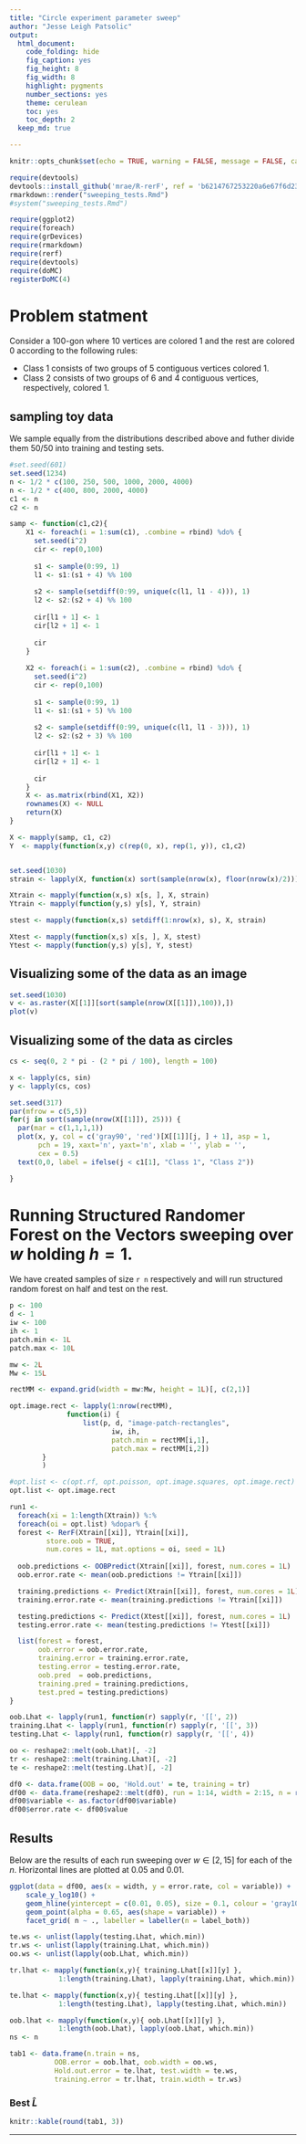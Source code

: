 ```yaml
---
title: "Circle experiment parameter sweep"
author: "Jesse Leigh Patsolic"
output:
  html_document:
    code_folding: hide
    fig_caption: yes
    fig_height: 8
    fig_width: 8
    highlight: pygments
    number_sections: yes
    theme: cerulean
    toc: yes
    toc_depth: 2
  keep_md: true

---
```


<style type="text/css">
.table {
    width: 40%;
}
tr:hover {background-color:#f5f5f5;}
</style>


```r
knitr::opts_chunk$set(echo = TRUE, warning = FALSE, message = FALSE, cache = FALSE)
```

```r
require(devtools)
devtools::install_github('mrae/R-rerF', ref = 'b6214767253220a6e67f6d239e5d46e49142a4fc')
rmarkdown::render("sweeping_tests.Rmd")
#system("sweeping_tests.Rmd")
```

```r
require(ggplot2)
require(foreach)
require(grDevices)
require(rmarkdown)
require(rerf)
require(devtools)
require(doMC)
registerDoMC(4)
```


# Problem statment 

Consider a 100-gon where 10 vertices are colored 1 and
the rest are colored 0 according to the following rules: 

* Class 1 consists of two groups of 5 contiguous vertices colored 1.
* Class 2 consists of two groups of 6 and 4 contiguous vertices, respectively, colored 1.


## sampling toy data

We sample equally from the distributions described above and futher divide them 50/50 into training and testing sets. 

```r
#set.seed(601)
set.seed(1234)
n <- 1/2 * c(100, 250, 500, 1000, 2000, 4000)
n <- 1/2 * c(400, 800, 2000, 4000)
c1 <- n
c2 <- n

samp <- function(c1,c2){
	X1 <- foreach(i = 1:sum(c1), .combine = rbind) %do% {
	  set.seed(i^2)
	  cir <- rep(0,100)
	
	  s1 <- sample(0:99, 1)
	  l1 <- s1:(s1 + 4) %% 100
	
	  s2 <- sample(setdiff(0:99, unique(c(l1, l1 - 4))), 1)
	  l2 <- s2:(s2 + 4) %% 100
	
	  cir[l1 + 1] <- 1
	  cir[l2 + 1] <- 1
	
	  cir
	}
	
	X2 <- foreach(i = 1:sum(c2), .combine = rbind) %do% {
	  set.seed(i^2)
	  cir <- rep(0,100)
	
	  s1 <- sample(0:99, 1)
	  l1 <- s1:(s1 + 5) %% 100
	
	  s2 <- sample(setdiff(0:99, unique(c(l1, l1 - 3))), 1)
	  l2 <- s2:(s2 + 3) %% 100
	
	  cir[l1 + 1] <- 1
	  cir[l2 + 1] <- 1
	
	  cir
	}
	X <- as.matrix(rbind(X1, X2))
	rownames(X) <- NULL
	return(X)
}

X <- mapply(samp, c1, c2)
Y  <- mapply(function(x,y) c(rep(0, x), rep(1, y)), c1,c2)


set.seed(1030)
strain <- lapply(X, function(x) sort(sample(nrow(x), floor(nrow(x)/2))))

Xtrain <- mapply(function(x,s) x[s, ], X, strain)
Ytrain <- mapply(function(y,s) y[s], Y, strain)

stest <- mapply(function(x,s) setdiff(1:nrow(x), s), X, strain)

Xtest <- mapply(function(x,s) x[s, ], X, stest)
Ytest <- mapply(function(y,s) y[s], Y, stest)

```

## Visualizing some of the data as an image

```r
set.seed(1030)
v <- as.raster(X[[1]][sort(sample(nrow(X[[1]]),100)),])
plot(v)
```

## Visualizing some of the data as circles

```r
cs <- seq(0, 2 * pi - (2 * pi / 100), length = 100)

x <- lapply(cs, sin)
y <- lapply(cs, cos)

set.seed(317)
par(mfrow = c(5,5))
for(j in sort(sample(nrow(X[[1]]), 25))) {
  par(mar = c(1,1,1,1))
  plot(x, y, col = c('gray90', 'red')[X[[1]][j, ] + 1], asp = 1,
       pch = 19, xaxt='n', yaxt='n', xlab = '', ylab = '',
       cex = 0.5)
  text(0,0, label = ifelse(j < c1[1], "Class 1", "Class 2"))

}
```

# Running Structured Randomer Forest on the Vectors sweeping over $w$ holding $h = 1$.

We have created samples of size `r n` respectively and will run structured
random forest on half and test on the rest. 

```r
p <- 100
d <- 1
iw <- 100
ih <- 1
patch.min <- 1L
patch.max <- 10L

mw <- 2L
Mw <- 15L

rectMM <- expand.grid(width = mw:Mw, height = 1L)[, c(2,1)]

opt.image.rect <- lapply(1:nrow(rectMM), 
			  function(i) { 
				  list(p, d, "image-patch-rectangles", 
					     iw, ih, 
					     patch.min = rectMM[i,1], 
					     patch.max = rectMM[i,2]) 
        }
        )

#opt.list <- c(opt.rf, opt.poisson, opt.image.squares, opt.image.rect)
opt.list <- opt.image.rect

run1 <- 
  foreach(xi = 1:length(Xtrain)) %:% 
  foreach(oi = opt.list) %dopar% {
  forest <- RerF(Xtrain[[xi]], Ytrain[[xi]], 
		 store.oob = TRUE,
		 num.cores = 1L, mat.options = oi, seed = 1L) 
  
  oob.predictions <- OOBPredict(Xtrain[[xi]], forest, num.cores = 1L)
  oob.error.rate <- mean(oob.predictions != Ytrain[[xi]])

  training.predictions <- Predict(Xtrain[[xi]], forest, num.cores = 1L)
  training.error.rate <- mean(training.predictions != Ytrain[[xi]])

  testing.predictions <- Predict(Xtest[[xi]], forest, num.cores = 1L)
  testing.error.rate <- mean(testing.predictions != Ytest[[xi]])

  list(forest = forest, 
       oob.error = oob.error.rate,
       training.error = training.error.rate,
       testing.error = testing.error.rate, 
       oob.pred  = oob.predictions, 
       training.pred = training.predictions,
       test.pred = testing.predictions)
}
```

```r
oob.Lhat <- lapply(run1, function(r) sapply(r, '[[', 2))
training.Lhat <- lapply(run1, function(r) sapply(r, '[[', 3))
testing.Lhat <- lapply(run1, function(r) sapply(r, '[[', 4))

oo <- reshape2::melt(oob.Lhat)[, -2]
tr <- reshape2::melt(training.Lhat)[, -2]
te <- reshape2::melt(testing.Lhat)[, -2]

df0 <- data.frame(OOB = oo, 'Hold.out' = te, training = tr)
df00 <- data.frame(reshape2::melt(df0), run = 1:14, width = 2:15, n = rep(n, each = 14))
df00$variable <- as.factor(df00$variable)
df00$error.rate <- df00$value
```

## Results

Below are the results of each run sweeping over $w \in [2,15]$ for each of the $n$.
Horizontal lines are plotted at 0.05 and 0.01.

```r
ggplot(data = df00, aes(x = width, y = error.rate, col = variable)) + 
	scale_y_log10() + 
	geom_hline(yintercept = c(0.01, 0.05), size = 0.1, colour = 'gray10') + 
	geom_point(alpha = 0.65, aes(shape = variable)) + 
	facet_grid( n ~ ., labeller = labeller(n = label_both))
```



```r
te.ws <- unlist(lapply(testing.Lhat, which.min))
tr.ws <- unlist(lapply(training.Lhat, which.min))
oo.ws <- unlist(lapply(oob.Lhat, which.min))

tr.lhat <- mapply(function(x,y){ training.Lhat[[x]][y] },
        	1:length(training.Lhat), lapply(training.Lhat, which.min))

te.lhat <- mapply(function(x,y){ testing.Lhat[[x]][y] },
        	1:length(testing.Lhat), lapply(testing.Lhat, which.min))

oob.lhat <- mapply(function(x,y){ oob.Lhat[[x]][y] },
        	1:length(oob.Lhat), lapply(oob.Lhat, which.min))
ns <- n

tab1 <- data.frame(n.train = ns, 
		   OOB.error = oob.lhat, oob.width = oo.ws,
		   Hold.out.error = te.lhat, test.width = te.ws,
		   training.error = tr.lhat, train.width = tr.ws)
```

### Best $\hat{L}$	
```r
knitr::kable(round(tab1, 3))
```

---





